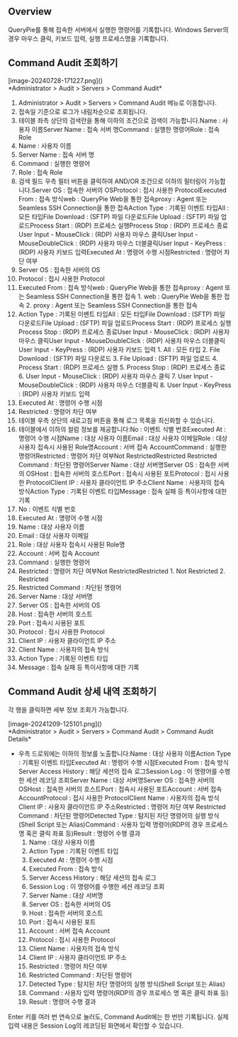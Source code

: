 
## Overview
QueryPie를 통해 접속한 서버에서 실행한 명령어를 기록합니다. Windows Server의 경우 마우스 클릭, 키보드 입력, 실행 프로세스명을 기록합니다.

## Command Audit 조회하기
<p align="center">
<div>[image-20240728-171227.png]()</div>
*Administrator &gt; Audit &gt; Servers &gt; Command Audit*
</p>

1. Administrator > Audit > Servers > Command Audit 메뉴로 이동합니다.
2. 접속일 기준으로 로그가 내림차순으로 조회됩니다.
3. 테이블 좌측 상단의 검색란을 통해 이하의 조건으로 검색이 가능합니다.Name : 사용자 이름Server Name : 접속 서버 명Command : 실행한 명령어Role : 접속 Role
  1. Name : 사용자 이름
  2. Server Name : 접속 서버 명
  3. Command : 실행한 명령어
  4. Role : 접속 Role
4. 검색 필드 우측 필터 버튼을 클릭하여 AND/OR 조건으로 이하의 필터링이 가능합니다.Server OS : 접속한 서버의 OSProtocol : 접시 사용한 ProtocolExecuted From : 접속 방식web : QueryPie Web을 통한 접속proxy : Agent 또는 Seamless SSH Connection을 통한 접속Action Type : 기록된 이벤트 타입All : 모든 타입File Download : (SFTP) 파일 다운로드File Upload : (SFTP) 파일 업로드Process Start : (RDP) 프로세스 실행Process Stop : (RDP) 프로세스 종료User Input - MouseClick : (RDP) 사용자 마우스 클릭User Input - MouseDoubleClick : (RDP) 사용자 마우스 더블클릭User Input - KeyPress : (RDP) 사용자 키보드 입력Executed At : 명령어 수행 시점Restricted : 명령어 차단 여부
  1. Server OS : 접속한 서버의 OS
  2. Protocol : 접시 사용한 Protocol
  3. Executed From : 접속 방식web : QueryPie Web을 통한 접속proxy : Agent 또는 Seamless SSH Connection을 통한 접속
    1. web : QueryPie Web을 통한 접속
    2. proxy : Agent 또는 Seamless SSH Connection을 통한 접속
  4. Action Type : 기록된 이벤트 타입All : 모든 타입File Download : (SFTP) 파일 다운로드File Upload : (SFTP) 파일 업로드Process Start : (RDP) 프로세스 실행Process Stop : (RDP) 프로세스 종료User Input - MouseClick : (RDP) 사용자 마우스 클릭User Input - MouseDoubleClick : (RDP) 사용자 마우스 더블클릭User Input - KeyPress : (RDP) 사용자 키보드 입력
    1. All : 모든 타입
    2. File Download : (SFTP) 파일 다운로드
    3. File Upload : (SFTP) 파일 업로드
    4. Process Start : (RDP) 프로세스 실행
    5. Process Stop : (RDP) 프로세스 종료
    6. User Input - MouseClick : (RDP) 사용자 마우스 클릭
    7. User Input - MouseDoubleClick : (RDP) 사용자 마우스 더블클릭
    8. User Input - KeyPress : (RDP) 사용자 키보드 입력
  5. Executed At : 명령어 수행 시점
  6. Restricted : 명령어 차단 여부
5. 테이블 우측 상단의 새로고침 버튼을 통해 로그 목록을 최신화할 수 있습니다.
6. 테이블에서 이하의 컬럼 정보를 제공합니다:No : 이벤트 식별 번호Executed At : 명령어 수행 시점Name : 대상 사용자 이름Email : 대상 사용자 이메일Role : 대상 사용자 접속시 사용된 Role명Account : 서버 접속 AccountCommand : 실행한 명령어Restricted : 명령어 차단 여부Not RestrictedRestricted Restricted Command : 차단된 명령어Server Name : 대상 서버명Server OS : 접속한 서버의 OSHost : 접속한 서버의 호스트Port : 접속시 사용된 포트Protocol : 접시 사용한 ProtocolClient IP : 사용자 클라이언트 IP 주소Client Name : 사용자의 접속 방식Action Type : 기록된 이벤트 타입Message : 접속 실패 등 특이사항에 대한 기록
  1. No : 이벤트 식별 번호
  2. Executed At : 명령어 수행 시점
  3. Name : 대상 사용자 이름
  4. Email : 대상 사용자 이메일
  5. Role : 대상 사용자 접속시 사용된 Role명
  6. Account : 서버 접속 Account
  7. Command : 실행한 명령어
  8. Restricted : 명령어 차단 여부Not RestrictedRestricted
    1. Not Restricted
    2. Restricted
  9. Restricted Command : 차단된 명령어
  10. Server Name : 대상 서버명
  11. Server OS : 접속한 서버의 OS
  12. Host : 접속한 서버의 호스트
  13. Port : 접속시 사용된 포트
  14. Protocol : 접시 사용한 Protocol
  15. Client IP : 사용자 클라이언트 IP 주소
  16. Client Name : 사용자의 접속 방식
  17. Action Type : 기록된 이벤트 타입
  18. Message : 접속 실패 등 특이사항에 대한 기록

## Command Audit 상세 내역 조회하기
각 행을 클릭하면 세부 정보 조회가 가능합니다.

<p align="center">
<div>[image-20241209-125101.png]()</div>
*Administrator &gt; Audit &gt; Servers &gt; Command Audit &gt; Command Audit Details*
</p>

* 우측 드로워에는 이하의 정보를 노출합니다:Name : 대상 사용자 이름Action Type : 기록된 이벤트 타입Executed At : 명령어 수행 시점Executed From : 접속 방식Server Access History : 해당 세션의 접속 로그Session Log : 이 명령어를 수행한 세션 레코딩 조회Server Name : 대상 서버명Server OS : 접속한 서버의 OSHost : 접속한 서버의 호스트Port : 접속시 사용된 포트Account : 서버 접속 AccountProtocol : 접시 사용한 ProtocolClient Name : 사용자의 접속 방식Client IP : 사용자 클라이언트 IP 주소Restricted : 명령어 차단 여부 Restricted Command : 차단된 명령어Detected Type : 탐지된 차단 명령어의 실행 방식(Shell Script 또는 Alias)Command : 사용자 입력 명령어(RDP의 경우 프로세스 명 혹은 클릭 좌표 등)Result : 명령어 수행 결과
  1. Name : 대상 사용자 이름
  2. Action Type : 기록된 이벤트 타입
  3. Executed At : 명령어 수행 시점
  4. Executed From : 접속 방식
  5. Server Access History : 해당 세션의 접속 로그
  6. Session Log : 이 명령어를 수행한 세션 레코딩 조회
  7. Server Name : 대상 서버명
  8. Server OS : 접속한 서버의 OS
  9. Host : 접속한 서버의 호스트
  10. Port : 접속시 사용된 포트
  11. Account : 서버 접속 Account
  12. Protocol : 접시 사용한 Protocol
  13. Client Name : 사용자의 접속 방식
  14. Client IP : 사용자 클라이언트 IP 주소
  15. Restricted : 명령어 차단 여부
  16. Restricted Command : 차단된 명령어
  17. Detected Type : 탐지된 차단 명령어의 실행 방식(Shell Script 또는 Alias)
  18. Command : 사용자 입력 명령어(RDP의 경우 프로세스 명 혹은 클릭 좌표 등)
  19. Result : 명령어 수행 결과

<Callout>
Enter 키를 여러 번 연속으로 눌러도, Command Audit에는 한 번만 기록됩니다.  실제 입력 내용은 Session Log의 레코딩된 화면에서 확인할 수 있습니다. 
</Callout>
